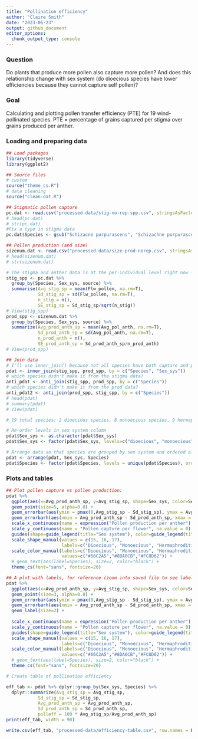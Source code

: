 ```yaml
---
title: "Pollination efficiency"
author: "Claire Smith"
date: "2023-06-23"
output: github_document
editor_options: 
  chunk_output_type: console
---
```


### Question

Do plants that produce more pollen also capture more pollen? And does this relationship change with sex system (do dioecious species have lower efficiencies because they cannot capture self pollen)?

### Goal 

Calculating and plotting pollen transfer efficiency (PTE) for 19 wind-pollinated species. PTE = percentage of grains captured per stigma over grains produced per anther. 

### Loading and preparing data

```r
## Load packages
library(tidyverse)
library(ggplot2)

## Source files
# custom
source("theme_cs.R")
# data cleaning
source("clean-dat.R")
```

```r
## Stigmatic pollen capture
pc.dat <- read.csv("processed-data/stig-no-rep-spp.csv", stringsAsFactors = T) 
# head(pc.dat)
# str(pc.dat)
#Fix a typo in stigma data
pc.dat$Species <- gsub("Schizacne purpurascens", "Schizachne purpurascens", pc.dat$Species)

## Pollen production (and size)
sizenum.dat <- read.csv("processed-data/size-prod-norep.csv", stringsAsFactors = T)
# head(sizenum.dat)
# str(sizenum.dat)
```

```r
# The stigma and anther data is at the per-individual level right now - summarize it so that it's at the per-species level
stig_spp <- pc.dat %>% 
  group_by(Species, Sex_sys, source) %>%
  summarise(Avg_stig_sp = mean(Flw_pollen, na.rm=T), 
            Sd_stig_sp = sd(Flw_pollen, na.rm=T),
            n_stig = n(),
            SE_stig_sp = Sd_stig_sp/sqrt(n_stig))
# View(stig_spp)
prod_spp <- sizenum.dat %>% 
  group_by(Species, Sex_sys, source) %>% 
  summarize(Avg_prod_anth_sp = mean(Avg_pol_anth, na.rm=T),
            Sd_prod_anth_sp = sd(Avg_pol_anth, na.rm=T),
            n_prod_anth = n(),
            SE_prod_anth_sp = Sd_prod_anth_sp/n_prod_anth)
# View(prod_spp)

## Join data
# I'll use inner_join() because not all species have both capture and prod data.
pdat <- inner_join(stig_spp, prod_spp, by = c("Species", "Sex_sys"))
# which species didn't make it from the stigma data?
anti_pdat <- anti_join(stig_spp, prod_spp, by = c("Species"))
# which species didn't make it from the prod data?
anti_pdat2 <- anti_join(prod_spp, stig_spp, by = c("Species"))
# head(pdat)
# summary(pdat)
# View(pdat)

# 19 total species: 2 dioecious species, 8 monoecious species, 9 hermaphroditic species. 

# Re-order levels in sex system column 
pdat$Sex_sys <- as.character(pdat$Sex_sys)
pdat$Sex_sys <- factor(pdat$Sex_sys, levels=c("dioecious", "monoecious", "hermaphroditic"))

# Arrange data so that species are grouped by sex system and ordered alphabetically
pdat <- arrange(pdat, Sex_sys, Species)
pdat$Species <- factor(pdat$Species, levels = unique(pdat$Species), ordered = T)
```

### Plots and tables

```r
## Plot pollen capture vs pollen production:
pdat %>% 
  ggplot(aes(x=Avg_prod_anth_sp, y=Avg_stig_sp, shape=Sex_sys, color=Sex_sys) ) + 
  geom_point(size=5, alpha=0.8) + 
  geom_errorbar(aes(ymin = pmax(0,Avg_stig_sp - Sd_stig_sp), ymax = Avg_stig_sp + Sd_stig_sp), color="black") + 
  geom_errorbarh(aes(xmin = Avg_prod_anth_sp - Sd_prod_anth_sp, xmax = Avg_prod_anth_sp + Sd_prod_anth_sp), color="black") + 
  scale_x_continuous(name = expression("Pollen production per anther"), na.value=0) + 
  scale_y_continuous(name = "Pollen capture per flower", na.value = 0) + 
  guides(shape=guide_legend(title="Sex system"), color=guide_legend(title="Sex system")) + 
  scale_shape_manual(values = c(15, 16, 17),
                     labels=c("Dioecious", "Monoecious", "Hermaphroditic")) + 
  scale_color_manual(labels=c("Dioecious", "Monoecious", "Hermaphroditic"),
                     values=c("#66C2A5","#8DA0CB","#FC8D62")) + 
  # geom_text(aes(label=Species), size=2, color="black") + 
  theme_cs(font="sans", fontsize=20)

```

```r
## A plot with labels, for reference (zoom into saved file to see labels):
pdat %>% 
  ggplot(aes(x=Avg_prod_anth_sp, y=Avg_stig_sp, shape=Sex_sys, color=Sex_sys, label=Species) ) + 
  geom_point(size=3, alpha=0.8) + 
  geom_errorbar(aes(ymin = pmax(0,Avg_stig_sp - Sd_stig_sp), ymax = Avg_stig_sp + Sd_stig_sp), color="black") + 
  geom_errorbarh(aes(xmin = Avg_prod_anth_sp - Sd_prod_anth_sp, xmax = Avg_prod_anth_sp + Sd_prod_anth_sp), color="black") + 
  geom_label(size=2) + 
  
  scale_x_continuous(name = expression("Pollen production per anther"), na.value=0) + 
  scale_y_continuous(name = "Pollen capture per flower", na.value = 0) + 
  guides(shape=guide_legend(title="Sex system"), color=guide_legend(title="Sex system")) + 
  scale_shape_manual(values = c(15, 16, 17),
                     labels=c("Dioecious", "Monoecious", "Hermaphroditic")) + 
  scale_color_manual(labels=c("Dioecious", "Monoecious", "Hermaphroditic"),
                     values=c("#66C2A5","#8DA0CB","#FC8D62")) + 
  # geom_text(aes(label=Species), size=2, color="black") + 
  theme_cs(font="sans", fontsize=20)

```

```r
# Create table of pollination efficiency

eff_tab <- pdat %>% dplyr::group_by(Sex_sys, Species) %>% 
  dplyr::summarize(Avg_stig_sp = Avg_stig_sp,
            Sd_stig_sp = Sd_stig_sp,
            Avg_prod_anth_sp = Avg_prod_anth_sp,
            Sd_prod_anth_sp = Sd_prod_anth_sp,
            polleff = 100 * Avg_stig_sp/Avg_prod_anth_sp)
print(eff_tab, width = 90)

write.csv(eff_tab, "processed-data/efficiency-table.csv", row.names = F)
```

